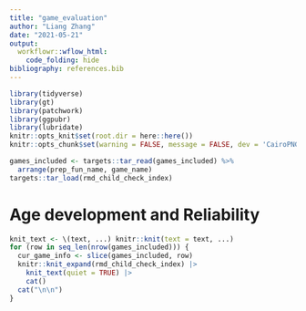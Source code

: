 ```yaml
---
title: "game_evaluation"
author: "Liang Zhang"
date: "2021-05-21"
output:
  workflowr::wflow_html:
    code_folding: hide
bibliography: references.bib
---
```


```r
library(tidyverse)
library(gt)
library(patchwork)
library(ggpubr)
library(lubridate)
knitr::opts_knit$set(root.dir = here::here())
knitr::opts_chunk$set(warning = FALSE, message = FALSE, dev = 'CairoPNG')
```

```r
games_included <- targets::tar_read(games_included) %>%
  arrange(prep_fun_name, game_name)
targets::tar_load(rmd_child_check_index)
```

# Age development and Reliability

```r
knit_text <- \(text, ...) knitr::knit(text = text, ...)
for (row in seq_len(nrow(games_included))) {
  cur_game_info <- slice(games_included, row)
  knitr::knit_expand(rmd_child_check_index) |>
    knit_text(quiet = TRUE) |>
    cat()
  cat("\n\n")
}
```
